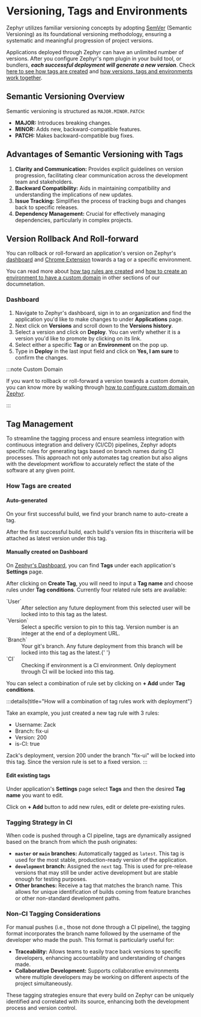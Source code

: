 # Versioning, Tags and Environments

Zephyr utilizes familiar versioning concepts by adopting [SemVer](https://semver.org/) (Semantic Versioning) as its foundational versioning methodology, ensuring a systematic and meaningful progression of project versions.

Applications deployed through Zephyr can have an unlimited number of versions. After you configure Zephyr's npm plugin in your build tool, or bundlers, _**each successful deployment will generate a new version**_. Check [here to see how tags are created](#how-tags-are-created) and [how versions, tags and environments work together](#).

## Semantic Versioning Overview

Semantic versioning is structured as `MAJOR.MINOR.PATCH`:

- **MAJOR:** Introduces breaking changes.
- **MINOR:** Adds new, backward-compatible features.
- **PATCH:** Makes backward-compatible bug fixes.

## Advantages of Semantic Versioning with Tags

1. **Clarity and Communication:** Provides explicit guidelines on version progression, facilitating clear communication across the development team and stakeholders.
2. **Backward Compatibility:** Aids in maintaining compatibility and understanding the implications of new updates.
3. **Issue Tracking:** Simplifies the process of tracking bugs and changes back to specific releases.
4. **Dependency Management:** Crucial for effectively managing dependencies, particularly in complex projects.

## Version Rollback And Roll-forward

You can rollback or roll-forward an application's version on Zephyr's [dashboard](https://app.zephyr-cloud.io) and [Chrome Extension](https://chromewebstore.google.com/detail/zephyr-mission-control/liflhldchhinbaeplljlplhnbkdidedn) towards a tag or a specific environment.

You can read more about [how tag rules are created](#how-tags-are-created) and [how to create an environment to have a custom domain](/how-to/environments) in other sections of our documnetation.

### Dashboard

1. Navigate to Zephyr's dashboard, sign in to an organization and find the application you'd like to make changes to under **Applications** page.
2. Next click on **Versions** and scroll down to the **Versions history**.
3. Select a version and click on **Deploy**. You can verify whether it is a version you'd like to promote by clicking on its link.
4. Select either a specific **Tag** or an **Environment** on the pop up.
5. Type in **Deploy** in the last input field and click on **Yes, I am sure** to confirm the changes.

:::note Custom Domain

If you want to rollback or roll-forward a version towards a custom domain, you can know more by walking through [how to configure custom domain on Zephyr](/how-to/environments).

:::

## Tag Management

To streamline the tagging process and ensure seamless integration with continuous integration and delivery (CI/CD) pipelines, Zephyr adopts specific rules for generating tags based on branch names during CI processes. This approach not only automates tag creation but also aligns with the development workflow to accurately reflect the state of the software at any given point.

### How Tags are created

#### Auto-generated

On your first successful build, we find your branch name to auto-create a tag.

After the first successful build, each build's version fits in thiscriteria will be attached as latest version under this tag.

#### Manually created on Dashboard

On [Zephyr's Dashboard](https://app.zephyr-cloud.io), you can find **Tags** under each application's **Settings** page.

After clicking on **Create Tag**, you will need to input a **Tag name** and choose rules under **Tag conditions**. Currently four related rule sets are available:

<div className="pl-4">
<dl>
<dt>`User`</dt>
<dd>After selection any future deployment from this selected user will be locked into to this tag as the latest.</dd>

<dt>`Version`</dt>
<dd>
  Select a specific version to pin to this tag. Version number is an integer at
  the end of a deployment URL.
</dd>

<dt>`Branch`</dt>
<dd>
  Your git's branch. Any future deployment from this branch will be locked into
  this tag as the latest.{' '}
</dd>

<dt>`CI`</dt>
<dd>Checking if environment is a CI environment. Only deployment through CI will be locked into this tag.</dd>
</dl>
</div>

You can select a combination of rule set by clicking on **+ Add** under **Tag conditions**.

:::details{title="How will a combination of tag rules work with deployment"}

Take an example, you just created a new tag rule with 3 rules:

- Username: Zack
- Branch: fix-ui
- Version: 200
- is-CI: true

Zack's deployment, version 200 under the branch "fix-ui" will be locked into this tag. Since the version rule is set to a fixed version.
:::

#### Edit existing tags

Under application's **Settings** page select **Tags** and then the desired **Tag name** you want to edit.

Click on **+ Add** button to add new rules, edit or delete pre-existing rules.

### Tagging Strategy in CI

When code is pushed through a CI pipeline, tags are dynamically assigned based on the branch from which the push originates:

- **`master` or `main` branches:** Automatically tagged as `latest`. This tag is used for the most stable, production-ready version of the application.
- **`development` branch:** Assigned the `next` tag. This is used for pre-release versions that may still be under active development but are stable enough for testing purposes.
- **Other branches:** Receive a tag that matches the branch name. This allows for unique identification of builds coming from feature branches or other non-standard development paths.

### Non-CI Tagging Considerations

For manual pushes (i.e., those not done through a CI pipeline), the tagging format incorporates the branch name followed by the username of the developer who made the push. This format is particularly useful for:

- **Traceability:** Allows teams to easily trace back versions to specific developers, enhancing accountability and understanding of changes made.
- **Collaborative Development:** Supports collaborative environments where multiple developers may be working on different aspects of the project simultaneously.

These tagging strategies ensure that every build on Zephyr can be uniquely identified and correlated with its source, enhancing both the development process and version control.
